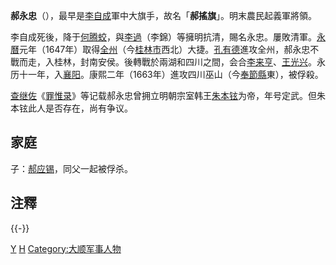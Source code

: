 '''郝永忠'''（{{bd|？||1663年|catIdx=H}}），最早是[[李自成|李自成]]軍中大旗手，故名「'''郝搖旗'''」。明末農民起義軍將領。 

李自成死後，降于[[何腾蛟|何腾蛟]]，與[[李過|李過]]（李錦）等擁明抗清，賜名永忠。屢敗清軍。[[永曆_(南明)|永曆]]元年（1647年）取得[[全州_(古代)|全州]]（今[[桂林市|桂林市]]西北）大捷。[[孔有德|孔有德]]進攻全州，郝永忠不戰而走，入桂林，封南安侯。後轉戰於兩湖和四川之間，会合[[李来亨|李来亨]]、[[王光兴_(南明)|王光兴]]。永历十一年，入[[襄阳|襄阳]]。康熙二年（1663年）進攻四川巫山（今[[奉節縣|奉節縣]]東），被俘殺。

[[查继佐|查继佐]]《[[罪惟录|罪惟录]]》等记载郝永忠曾拥立明朝宗室韩王[[朱本铉|朱本铉]]为帝，年号定武。但朱本铉此人是否存在，尚有争议。

==家庭==
子：[[郝应锡|郝应锡]]，同父一起被俘杀。

==注釋==
<div class="references-small">
<references />
</div>

{{-}}
[[Category:郝姓|Y]]
[[Category:明朝軍事人物|H]]
[[Category:大顺军事人物|Category:大顺军事人物]]